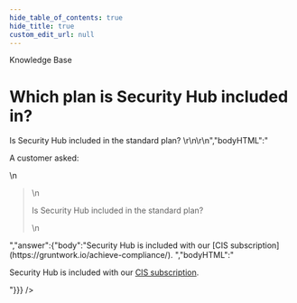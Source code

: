```yaml
---
hide_table_of_contents: true
hide_title: true
custom_edit_url: null
---
```



<CenterLayout>
<span className="searchCategory">Knowledge Base</span>
<h1>Which plan is Security Hub included in?</h1>
<GitHub discussion={{"id":"D_kwDOF8slf84AOB0h","number":55,"author":{"login":"zackproser"},"title":"Which plan is Security Hub included in?","body":"A customer asked: \r\n> Is Security Hub included in the standard plan? \r\n\r\n","bodyHTML":"<p dir=\"auto\">A customer asked:</p>\n<blockquote>\n<p dir=\"auto\">Is Security Hub included in the standard plan?</p>\n</blockquote>","answer":{"body":"Security Hub is included with our [CIS subscription](https://gruntwork.io/achieve-compliance/). ","bodyHTML":"<p dir=\"auto\">Security Hub is included with our <a href=\"https://gruntwork.io/achieve-compliance/\" rel=\"nofollow\">CIS subscription</a>.</p>"}}} />

</CenterLayout>
  

<!-- ##DOCS-SOURCER-START
{
  "sourcePlugin": "github-discussions",
  "hash": "513a76641ba59207430de396b7e9eea7"
}
##DOCS-SOURCER-END -->
